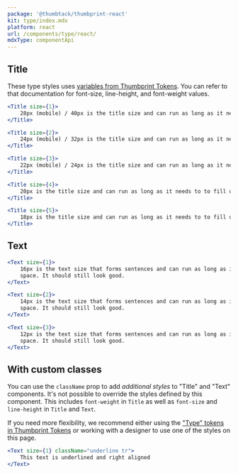 ```yaml
---
package: '@thumbtack/thumbprint-react'
kit: type/index.mdx
platform: react
url: /components/type/react/
mdxType: componentApi
---
```



## Title

These type styles uses [variables from Thumbprint Tokens](/tokens/#section-type). You can refer to that documentation for font-size, line-height, and font-weight values.

```jsx
<Title size={1}>
    28px (mobile) / 40px is the title size and can run as long as it needs to to fill up the space.
</Title>
```

```jsx
<Title size={2}>
    24px (mobile) / 32px is the title size and can run as long as it needs to to fill up the space.
</Title>
```

```jsx
<Title size={3}>
    22px (mobile) / 24px is the title size and can run as long as it needs to to fill up the space.
</Title>
```

```jsx
<Title size={4}>
    20px is the title size and can run as long as it needs to to fill up the space.
</Title>
```

```jsx
<Title size={5}>
    18px is the title size and can run as long as it needs to to fill up the space.
</Title>
```

## Text

```jsx
<Text size={1}>
    16px is the text size that forms sentences and can run as long as it needs to to fill up the
    space. It should still look good.
</Text>
```

```jsx
<Text size={2}>
    14px is the text size that forms sentences and can run as long as it needs to to fill up the
    space. It should still look good.
</Text>
```

```jsx
<Text size={3}>
    12px is the text size that forms sentences and can run as long as it needs to to fill up the
    space. It should still look good.
</Text>
```

## With custom classes

You can use the `className` prop to add _additional styles_ to "Title" and "Text" components. It's not possible to override the styles defined by this component. This includes `font-weight` in `Title` as well as `font-size` and `line-height` in `Title` and `Text`.

If you need more flexibility, we recommend either using the ["Type" tokens in Thumbprint Tokens](/tokens/#section-type) or working with a designer to use one of the styles on this page.

```jsx
<Text size={1} className="underline tr">
    This text is underlined and right aligned
</Text>
```
